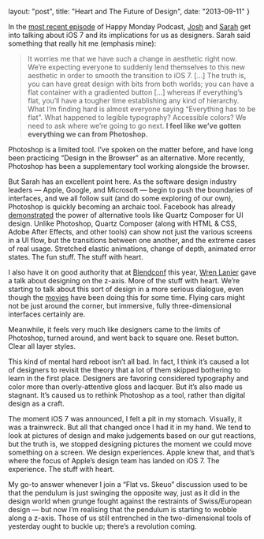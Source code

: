 layout: "post",
title: "Heart and The Future of Design",
date: "2013-09-11"
}



In the [most recent
episode](http://www.happymondaypodcast.com/episodes/sarah-josh2) of Happy Monday
Podcast, [Josh](https://twitter.com/joshlong) and
[Sarah](https://twitter.com/sazzy) get into talking about iOS 7 and its
implications for us as designers. Sarah said something that really hit me
(emphasis mine):

> It worries me that we have such a change in aesthetic right now. We’re
> expecting everyone to suddenly lend themselves to this new aesthetic in order
> to smooth the transition to iOS 7. [...] The truth is, you can have great
> design with bits from both worlds; you can have a flat container with a
> gradiented button [...] whereas if everything’s flat, you’ll have a tougher
> time establishing any kind of hierarchy. What I’m finding hard is almost
> everyone saying “Everything has to be flat”. What happened to legible
> typography? Accessible colors? We need to ask where we’re going to go next.
> **I feel like we’ve gotten everything we can from Photoshop.**

Photoshop is a limited tool. I’ve spoken on the matter before, and have long
been practicing “Design in the Browser” as an alternative. More recently,
Photoshop has been a supplementary tool working alongside the browser.

But Sarah has an excellent point here. As the software design industry leaders —
Apple, Google, and Microsoft — begin to push the boundaries of interfaces, and
we all follow suit (and do some exploring of our own), Photoshop is quickly
becoming an archaic tool. Facebook has already
[demonstrated](https://vimeo.com/68749840) the power of alternative tools like
Quartz Composer for UI design. Unlike Photoshop, Quartz Composer (along with
HTML & CSS, Adobe After Effects, and other tools) can show not just the various
screens in a UI flow, but the transitions between one another, and the extreme
cases of real usage. Stretched elastic animations, change of depth, animated
error states. The fun stuff. The stuff with heart.

I also have it on good authority that at [Blendconf](http://www.blendconf.com)
this year, [Wren Lanier](https://twitter.com/heywren) gave a talk about
designing on the z-axis. More of the stuff with heart. We’re starting to talk
about this sort of design in a more serious dialogue, even though the
[movies](http://cargocollective.com/jayse/Avengers) have been doing this for
some time. Flying cars might not be just around the corner, but immersive, fully
three-dimensional interfaces certainly are.

Meanwhile, it feels very much like designers came to the limits of Photoshop,
turned around, and went back to square one. Reset button. Clear all layer
styles.

This kind of mental hard reboot isn’t all bad. In fact, I think it’s caused a
lot of designers to revisit the theory that a lot of them skipped bothering to
learn in the first place. Designers are favoring considered typography and color
more than overly-attentive gloss and lacquer. But it’s also made us stagnant.
It’s caused us to rethink Photoshop as a tool, rather than digital design as a
craft.

The moment iOS 7 was announced, I felt a pit in my stomach. Visually, it was a
trainwreck. But all that changed once I had it in my hand. We tend to look at
pictures of design and make judgements based on our gut reactions, but the truth
is, we stopped designing pictures the moment we could move something on a
screen. We design experiences. Apple knew that, and that’s where the focus of
Apple’s design team has landed on iOS 7. The experience. The stuff with heart.

My go-to answer whenever I join a “Flat vs. Skeuo” discussion used to be that
the pendulum is just swinging the opposite way, just as it did in the design
world when grunge fought against the restraints of Swiss/European design — but
now I’m realising that the pendulum is starting to wobble along a z-axis. Those
of us still entrenched in the two-dimensional tools of yesterday ought to buckle
up; there’s a revolution coming.
